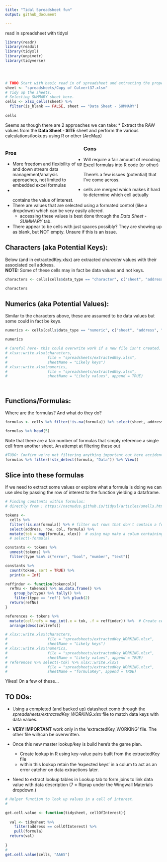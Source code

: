 ```yaml
---
title: "Tidal Spreadsheet fun"
output: github_document

---
```


read in spreadsheet with tidyxl

```r

library(readr)
library(readxl)
library(tidyxl)
library(unpivotr)
library(tidyverse)


    
```
<style>
.column-left{
  float: left;
  width: 50%;
  text-align: left;
}
.column-center{
  display: inline-block;
  width: 50%;
  text-align: center;
}
</style>

```r

# TODO Start with basic read in of spreadsheet and extracting the proper cells.
sheet <- "spreadsheets/Copy of Culvert37.xlsm" 
# Tidy up the sheets. 
# Selecting SUMMARY sheet here.
cells <- xlsx_cells(sheet) %>% 
  filter(is_blank == FALSE, sheet == "Data Sheet - SUMMARY") 
  
cells

```
Seems as though there are 2 approaches we can take:
* Extract the RAW values from the **Data Sheet - SITE** sheet and perform the various calculations/lookups using R or other (ArcMap)  

<div class = "column-left">

### Pros 
* More freedom and flexibility of up and down stream data management/analysis approaches, not limited to embedded excel formulas  
* 

</div>
<div class = "column-right">
### Cons
* Will require a fair amount of recoding Excel formulas into R code (or other)

</div>

There's a few issues (potential) that I've come across.  

* cells are merged which makes it hard to determine which cell actually contains the value of interest.  
* There are values that are selected using a formated control (like a dropdown) which can be very easily altered.  
  + accessing these values is best done through the *Data Sheet - SUMMARY* tab.  
* There appear to be cells with just spaces possibly? They are showing up as blank, but NOT empty. Unsure if this is an issue.


## Characters (aka Potential Keys):
Below (and in extractedKey.xlsx) are extracted *character* values with their associated cell address.  
**NOTE:** Some of these cells may in fact be data values and not keys.  

```r
characters <- cells[cells$data_type == "character", c("sheet", "address", "character")]

characters
```

## Numerics (aka Potential Values):
Similar to the characters above, these are assumed to be data values but some could in fact be keys.  
```r
numerics <- cells[cells$data_type == "numeric", c("sheet", "address", "numeric")]

numerics
```

```r
# Careful here- this could overwrite work if a new file isn't created.
# xlsx::write.xlsx(characters, 
#                  file = "spreadsheets/extractedKey.xlsx", 
#                  sheetName = "Likely keys") 
# xlsx::write.xlsx(numerics, 
#                  file = "spreadsheets/extractedKey.xlsx", 
#                  sheetName = "Likely values", append = TRUE)

  
```

## Functions/Formulas:
Where are the formulas? And what do they do?

```r
formulas <- cells %>% filter(!is.na(formula)) %>% select(sheet, address, formula)

formulas %>% head(5)
```
Note that there are a fair number of formulas that simply reference a single cell from another sheet. An attempt at filtering these out
```r
#TODO: Confirm we're not filtering anything important out here accidently.
formulas %>% filter(!str_detect(formula, "Data")) %>% View()


```


## Slice into these formulas
If we need to extract some values or explore what a formula is doing we can use xlex by passing the row of interest to the function yielding a dataframe.

```r

# Finding constants within formulas:
# directly from : https://nacnudus.github.io/tidyxl/articles/smells.html

tokens <-
  cells %>%
  filter(!is.na(formula)) %>% # filter out rows that don't contain a formula
  select(address, row, col, formula) %>% 
  mutate(tok = map(formula, xlex))  # using map make a colum containing a dataframe with the information from xlex()
  # select(-formula)

constants <- tokens %>% 
  unnest(tokens) %>% 
  filter(type %in% c("error", "bool", "number", "text"))

constants %>%
  count(token, sort = TRUE) %>%
  print(n = Inf)

reffinder <- function(tokencol){
  refNu <- tokencol %>% as.data.frame() %>% 
    group_by(type) %>% tally() %>% 
    filter(type == "ref") %>% pluck(2)
  return(refNu)
}

references <- tokens %>% 
  mutate(cellrefs = map_int(.x = tok, .f = reffinder)) %>%  # Create cellrefs to hold the number of cells a formula references.
  arrange(desc(cellrefs))

# xlsx::write.xlsx(characters,
#                  file = "spreadsheets/extractedKey_WORKING.xlsx",
#                  sheetName = "Likely keys")
# xlsx::write.xlsx(numerics,
#                  file = "spreadsheets/extractedKey_WORKING.xlsx",
#                  sheetName = "Likely values", append = TRUE)
# references %>% select(-tok) %>% xlsx::write.xlsx(
#                  file = "spreadsheets/extractedKey_WORKING.xlsx",
#                  sheetName = "formulaKey", append = TRUE)

```


Yikes! On a few of these...


## TO DOs:  
* Using a completed (and backed up) datasheet comb through the *spreadsheets/extractedKey_WORKING.xlsx* file to match data keys with data values.   

* **VERY IMPORTANT** work only in the 'extractedKey_WORKING' file. The other file will/can be overwritten.  

* Once this new master lookup/key is build here's the game plan.  
  + Create lookup in R using key-value pairs  built from the extractedKey file
  + within this lookup retain the 'expected keys' in a colum to act as an error catcher on data extractions later.  
* Need to extract lookup tables in Lookup tab to form joins to link data value with data description (7 = Riprap under the Wingwall Materials dropdown.)  


```r

# Helper function to look up values in a cell of interest.
# 

get.cell.value <- function(tidysheet, cellOfInterest){
  
  val <- tidysheet %>% 
    filter(address == cellOfInterest) %>% 
    pull(formula)
  return(val)
  
}
#   
get.cell.value(cells, "AA65")


```



